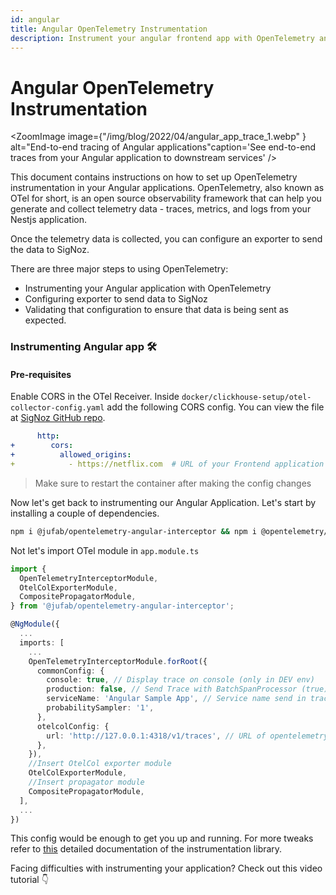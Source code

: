 ```yaml
---
id: angular
title: Angular OpenTelemetry Instrumentation
description: Instrument your angular frontend app with OpenTelemetry and send data to SigNoz
---
```


# Angular OpenTelemetry Instrumentation

<ZoomImage
    image={"/img/blog/2022/04/angular_app_trace_1.webp" } alt="End-to-end tracing of Angular applications"caption='See end-to-end traces from your Angular application to downstream services'
/>



This document contains instructions on how to set up OpenTelemetry instrumentation in your Angular applications. OpenTelemetry, also known as OTel for short, is an open source observability framework that can help you generate and collect telemetry data - traces, metrics, and logs from your Nestjs application.


Once the telemetry data is collected, you can configure an exporter to send the data to SigNoz.

There are three major steps to using OpenTelemetry:

- Instrumenting your Angular application with OpenTelemetry
- Configuring exporter to send data to SigNoz
- Validating that configuration to ensure that data is being sent as expected.

### Instrumenting Angular app 🛠

#### Pre-requisites

Enable CORS in the OTel Receiver. Inside `docker/clickhouse-setup/otel-collector-config.yaml` add the following CORS config. You can view the file at [SigNoz GitHub repo](https://github.com/SigNoz/signoz/blob/develop/deploy/docker/clickhouse-setup/otel-collector-config.yaml).

```yml
      http:
+        cors:
+          allowed_origins:
+            - https://netflix.com  # URL of your Frontend application
```

> Make sure to restart the container after making the config changes

Now let's get back to instrumenting our Angular Application. Let's start by installing a couple of dependencies.

```sh
npm i @jufab/opentelemetry-angular-interceptor && npm i @opentelemetry/api @opentelemetry/sdk-trace-web @opentelemetry/sdk-trace-base @opentelemetry/core @opentelemetry/semantic-conventions @opentelemetry/resources @opentelemetry/exporter-trace-otlp-http @opentelemetry/exporter-zipkin @opentelemetry/propagator-b3 @opentelemetry/propagator-jaeger @opentelemetry/context-zone-peer-dep @opentelemetry/instrumentation @opentelemetry/instrumentation-document-load @opentelemetry/instrumentation-fetch @opentelemetry/instrumentation-xml-http-request @opentelemetry/propagator-aws-xray --save-dev
```

Not let's import OTel module in `app.module.ts`

```ts
import {
  OpenTelemetryInterceptorModule,
  OtelColExporterModule,
  CompositePropagatorModule,
} from '@jufab/opentelemetry-angular-interceptor';

@NgModule({
  ...
  imports: [
    ...
    OpenTelemetryInterceptorModule.forRoot({
      commonConfig: {
        console: true, // Display trace on console (only in DEV env)
        production: false, // Send Trace with BatchSpanProcessor (true) or SimpleSpanProcessor (false)
        serviceName: 'Angular Sample App', // Service name send in trace
        probabilitySampler: '1',
      },
      otelcolConfig: {
        url: 'http://127.0.0.1:4318/v1/traces', // URL of opentelemetry collector
      },
    }),
    //Insert OtelCol exporter module
    OtelColExporterModule,
    //Insert propagator module
    CompositePropagatorModule,
  ],
  ...
})
```

This config would be enough to get you up and running. For more tweaks refer to [this](https://github.com/jufab/opentelemetry-angular-interceptor#readme) detailed documentation of the instrumentation library.



Facing difficulties with instrumenting your application? Check out this video tutorial 👇

<Youtube id='g-I-v1FtMoM'/>
